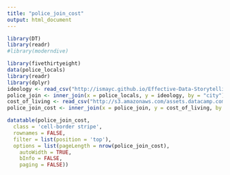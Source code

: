 ```yaml
---
title: "police_join_cost"
output: html_document
---
```


```r
library(DT)
library(readr)
#library(moderndive)
```

```r
library(fivethirtyeight)
data(police_locals)
library(readr)
library(dplyr)
ideology <- read_csv("http://ismayc.github.io/Effective-Data-Storytelling-using-the-tidyverse/datasets/ideology.csv")
police_join <- inner_join(x = police_locals, y = ideology, by = "city")
cost_of_living <- read_csv("http://s3.amazonaws.com/assets.datacamp.com/production/course_3085/datasets/cost_of_living.csv")
police_join_cost <- inner_join(x = police_join, y = cost_of_living, by = "state")

datatable(police_join_cost,
  class = 'cell-border stripe',
  rownames = FALSE,
  filter = list(position = 'top'),
  options = list(pageLength = nrow(police_join_cost), 
    autoWidth = TRUE,
    bInfo = FALSE,
    paging = FALSE))
```

